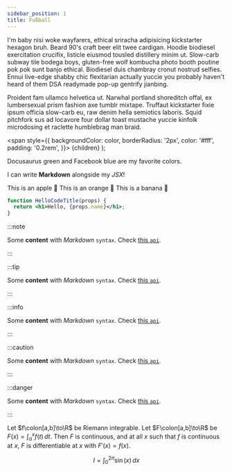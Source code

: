 ```yaml
---
sidebar_position: 1
title: Fußball
---
```



<TOCInline toc={toc} />

I'm baby nisi woke wayfarers, ethical sriracha adipisicing kickstarter hexagon bruh. Beard 90's craft beer elit twee cardigan. Hoodie biodiesel exercitation crucifix, listicle eiusmod tousled distillery minim ut. Slow-carb subway tile bodega boys, gluten-free wolf kombucha photo booth poutine pok pok sunt banjo ethical. Biodiesel duis chambray cronut nostrud selfies. Ennui live-edge shabby chic flexitarian actually yuccie you probably haven't heard of them DSA readymade pop-up gentrify jianbing.

Proident fam ullamco helvetica ut. Narwhal portland shoreditch offal, ex lumbersexual prism fashion axe tumblr mixtape. Truffaut kickstarter fixie ipsum officia slow-carb eu, raw denim hella semiotics laboris. Squid pitchfork sus ad locavore four dollar toast mustache yuccie kinfolk microdosing et raclette humblebrag man braid.

  <span
    style={{
      backgroundColor: color,
      borderRadius: '2px',
      color: '#fff',
      padding: '0.2rem',
    }}>
    {children}
  </span>
);

<Highlight color="#25c2a0">Docusaurus green</Highlight> and <Highlight color="#1877F2">Facebook blue</Highlight> are my favorite colors.

I can write **Markdown** alongside my _JSX_!



<Tabs>
  <TabItem value="apple" label="Apple" default>
    This is an apple 🍎
  </TabItem>
  <TabItem value="orange" label="Orange">
    This is an orange 🍊
  </TabItem>
  <TabItem value="banana" label="Banana">
    This is a banana 🍌
  </TabItem>
</Tabs>

```jsx title="/src/components/HelloCodeTitle.js"
function HelloCodeTitle(props) {
  return <h1>Hello, {props.name}</h1>;
}
```

:::note

Some **content** with _Markdown_ `syntax`. Check [this `api`](#).

:::

:::tip

Some **content** with _Markdown_ `syntax`. Check [this `api`](#).

:::

:::info

Some **content** with _Markdown_ `syntax`. Check [this `api`](#).

:::

:::caution

Some **content** with _Markdown_ `syntax`. Check [this `api`](#).

:::

:::danger

Some **content** with _Markdown_ `syntax`. Check [this `api`](#).

:::

Let $f\colon[a,b]\to\R$ be Riemann integrable. Let $F\colon[a,b]\to\R$ be
$F(x)=\int_{a}^{x} f(t)\,dt$. Then $F$ is continuous, and at all $x$ such that
$f$ is continuous at $x$, $F$ is differentiable at $x$ with $F'(x)=f(x)$.

$$
I = \int_0^{2\pi} \sin(x)\,dx
$$